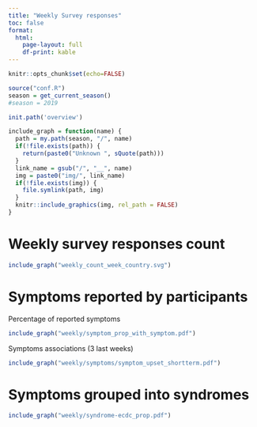 ```yaml
---
title: "Weekly Survey responses"
toc: false
format: 
  html:
    page-layout: full
    df-print: kable
---
```



```r

knitr::opts_chunk$set(echo=FALSE)

source("conf.R")
season = get_current_season()
#season = 2019

init.path('overview')

include_graph = function(name) {
  path = my.path(season, "/", name)
  if(!file.exists(path)) {
    return(paste0("Unknown ", sQuote(path)))
  }
  link_name = gsub("/", "__", name)
  img = paste0("img/", link_name)
  if(!file.exists(img)) {
    file.symlink(path, img)
  }
  knitr::include_graphics(img, rel_path = FALSE)
}

```


# Weekly survey responses count 

```r
include_graph("weekly_count_week_country.svg")
```
# Symptoms reported by participants

Percentage of reported symptoms

```r
include_graph("weekly/symptom_prop_with_symptom.pdf")
```

Symptoms associations (3 last weeks)

```r
include_graph("weekly/symptoms/symptom_upset_shortterm.pdf")
```

# Symptoms grouped into syndromes 

```r
include_graph("weekly/syndrome-ecdc_prop.pdf")
```